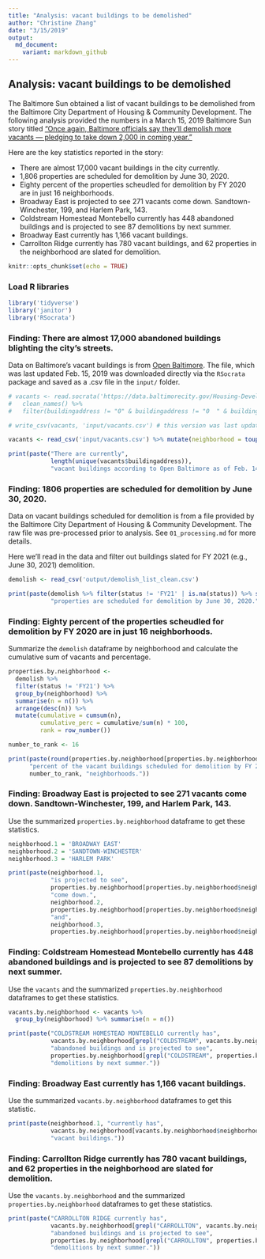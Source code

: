 ```yaml
---
title: "Analysis: vacant buildings to be demolished"
author: "Christine Zhang"
date: "3/15/2019"
output:   
  md_document:
    variant: markdown_github
---
```


## Analysis: vacant buildings to be demolished

The Baltimore Sun obtained a list of vacant buildings to be demolished from the Baltimore City Department of Housing & Community Development. The following analysis provided the numbers in a March 15, 2019 Baltimore Sun story titled ["Once again, Baltimore officials say they'll demolish more vacants — pledging to take down 2,000 in coming year."](https://www.baltimoresun.com/news/maryland/politics/bs-md-ci-vacant-demolition-20190214-story.html)

Here are the key statistics reported in the story:

- There are almost 17,000 vacant buildings in the city currently.
- 1,806 properties are scheduled for demolition by June 30, 2020.
- Eighty percent of the properties scheudled for demolition by FY 2020 are in just 16 neighborhoods.
- Broadway East is projected to see 271 vacants come down. Sandtown-Winchester, 199, and Harlem Park, 143.
- Coldstream Homestead Montebello currently has 448 abandoned buildings and is projected to see 87 demolitions by next summer.
- Broadway East currently has 1,166 vacant buildings.
- Carrollton Ridge currently has 780 vacant buildings, and 62 properties in the neighborhood are slated for demolition.

```r
knitr::opts_chunk$set(echo = TRUE)
```

### Load R libraries

```r
library('tidyverse')
library('janitor')
library('RSocrata')
```

### Finding: There are almost 17,000 abandoned buildings blighting the city’s streets.

Data on Baltimore's vacant buildings is from [Open Baltimore](https://data.baltimorecity.gov/Housing-Development/Vacant-Buildings/qqcv-ihn5/). The file, which was last updated Feb. 15, 2019 was downloaded directly via the `RSocrata` package and saved as a .csv file in the `input/` folder.

```r
# vacants <- read.socrata('https://data.baltimorecity.gov/Housing-Development/Vacant-Buildings/qqcv-ihn5/') %>% 
#   clean_names() %>%
#   filter(buildingaddress != "0" & buildingaddress != "0  " & buildingaddress != "")

# write_csv(vacants, 'input/vacants.csv') # this version was last updated Feb. 15, 2019

vacants <- read_csv('input/vacants.csv') %>% mutate(neighborhood = toupper(neighborhood))

print(paste("There are currently", 
            length(unique(vacants$buildingaddress)), 
            "vacant buildings according to Open Baltimore as of Feb. 14, 2019."))
```

### Finding: 1806 properties are scheduled for demolition by June 30, 2020.

Data on vacant buildings scheduled for demolition is from a file provided by the Baltimore City Department of Housing & Community Development. The raw file was pre-processed prior to analysis. See `01_processing.md` for more details.

Here we'll read in the data and filter out buildings slated for FY 2021 (e.g., June 30, 2021) demolition.

```r
demolish <- read_csv('output/demolish_list_clean.csv')

print(paste(demolish %>% filter(status != 'FY21' | is.na(status)) %>% summarise(n = n()),
            "properties are scheduled for demolition by June 30, 2020."))
```

### Finding: Eighty percent of the properties scheudled for demolition by FY 2020 are in just 16 neighborhoods.

Summarize the `demolish` dataframe by neighborhood and calculate the cumulative sum of vacants and percentage.

```r
properties.by.neighborhood <- 
  demolish %>% 
  filter(status != 'FY21') %>% 
  group_by(neighborhood) %>% 
  summarise(n = n()) %>%
  arrange(desc(n)) %>%
  mutate(cumulative = cumsum(n),
         cumulative_perc = cumulative/sum(n) * 100,
         rank = row_number())

number_to_rank <- 16

print(paste(round(properties.by.neighborhood[properties.by.neighborhood$rank == number_to_rank, ]$cumulative_perc),
      "percent of the vacant buildings scheduled for demolition by FY 2020 are in",
      number_to_rank, "neighborhoods."))
```

### Finding: Broadway East is projected to see 271 vacants come down. Sandtown-Winchester, 199, and Harlem Park, 143.

Use the summarized `properties.by.neighborhood` dataframe to get these statistics.

```r
neighborhood.1 = 'BROADWAY EAST'
neighborhood.2 = 'SANDTOWN-WINCHESTER'
neighborhood.3 = 'HARLEM PARK'

print(paste(neighborhood.1,
            "is projected to see",
            properties.by.neighborhood[properties.by.neighborhood$neighborhood == neighborhood.1, ]$n,
            "come down.",
            neighborhood.2,
            properties.by.neighborhood[properties.by.neighborhood$neighborhood == neighborhood.2, ]$n,
            "and",
            neighborhood.3,
            properties.by.neighborhood[properties.by.neighborhood$neighborhood == neighborhood.3, ]$n))
```

### Finding: Coldstream Homestead Montebello currently has 448 abandoned buildings and is projected to see 87 demolitions by next summer.

Use the `vacants` and the summarized `properties.by.neighborhood` dataframes to get these statistics.

```r
vacants.by.neighborhood <- vacants %>% 
  group_by(neighborhood) %>% summarise(n = n())

print(paste("COLDSTREAM HOMESTEAD MONTEBELLO currently has", 
            vacants.by.neighborhood[grepl("COLDSTREAM", vacants.by.neighborhood$neighborhood), ]$n,
            "abandoned buildings and is projected to see",
            properties.by.neighborhood[grepl("COLDSTREAM", properties.by.neighborhood$neighborhood), ]$n,
            "demolitions by next summer."))
```

### Finding: Broadway East currently has 1,166 vacant buildings.

Use the summarized `vacants.by.neighborhood` dataframes to get this statistic.

```r
print(paste(neighborhood.1, "currently has", 
            vacants.by.neighborhood[vacants.by.neighborhood$neighborhood == neighborhood.1, ]$n,
            "vacant buildings."))
```

### Finding: Carrollton Ridge currently has 780 vacant buildings, and 62 properties in the neighborhood are slated for demolition.

Use the `vacants.by.neighborhood` and the summarized `properties.by.neighborhood` dataframes to get these statistics.

```r
print(paste("CARROLLTON RIDGE currently has", 
            vacants.by.neighborhood[grepl("CARROLLTON", vacants.by.neighborhood$neighborhood), ]$n,
            "abandoned buildings and is projected to see",
            properties.by.neighborhood[grepl("CARROLLTON", properties.by.neighborhood$neighborhood), ]$n,
            "demolitions by next summer."))
```